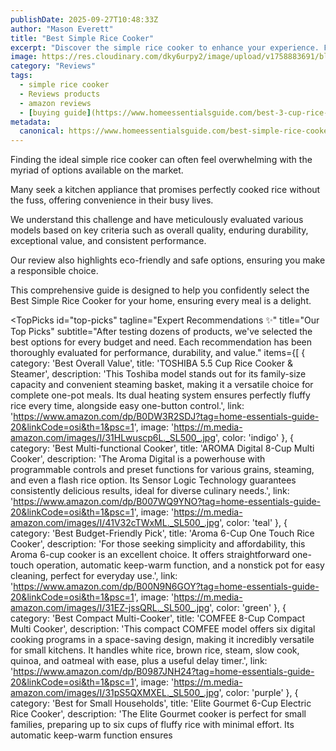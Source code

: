 ```yaml
---
publishDate: 2025-09-27T10:48:33Z
author: "Mason Everett"
title: "Best Simple Rice Cooker"
excerpt: "Discover the simple rice cooker to enhance your experience. Find top solutions based on thorough testing and reviews."
image: https://res.cloudinary.com/dky6urpy2/image/upload/v1758883691/blog_image_1758883691_czcq86.webp
category: "Reviews"
tags:
  - simple rice cooker
  - Reviews products
  - amazon reviews
  - [buying guide](https://www.homeessentialsguide.com/best-3-cup-rice-cooker)
metadata:
  canonical: https://www.homeessentialsguide.com/best-simple-rice-cooker
---
```



<p>
  Finding the ideal simple rice cooker can often feel overwhelming with the myriad of options available on the market.
</p>
<p>
  Many seek a kitchen appliance that promises perfectly cooked rice without the fuss, offering convenience in their busy lives.
</p>
<p>
  We understand this challenge and have meticulously evaluated various models based on key criteria such as overall quality, enduring durability, exceptional value, and consistent performance.
</p>
<p>
  Our review also highlights eco-friendly and safe options, ensuring you make a responsible choice.
</p>
<p>
  This comprehensive guide is designed to help you confidently select the Best Simple Rice Cooker for your home, ensuring every meal is a delight.
</p>

<TopPicks
  id="top-picks"
  tagline="Expert Recommendations ✨"
  title="Our Top Picks"
  subtitle="After testing dozens of products, we've selected the best options for every budget and need. Each recommendation has been thoroughly evaluated for performance, durability, and value."
  items={[
    {
      category: 'Best Overall Value',
      title: 'TOSHIBA 5.5 Cup Rice Cooker & Steamer',
      description: 'This Toshiba model stands out for its family-size capacity and convenient steaming basket, making it a versatile choice for complete one-pot meals. Its dual heating system ensures perfectly fluffy rice every time, alongside easy one-button control.',
      link: 'https://www.amazon.com/dp/B0DW3R2SDJ?tag=home-essentials-guide-20&linkCode=osi&th=1&psc=1',
      image: 'https://m.media-amazon.com/images/I/31HLwuscp6L._SL500_.jpg',
      color: 'indigo'
    },
    {
      category: 'Best Multi-functional Cooker',
      title: 'AROMA Digital 8-Cup Multi Cooker',
      description: 'The Aroma Digital is a powerhouse with programmable controls and preset functions for various grains, steaming, and even a flash rice option. Its Sensor Logic Technology guarantees consistently delicious results, ideal for diverse culinary needs.',
      link: 'https://www.amazon.com/dp/B007WQ9YNO?tag=home-essentials-guide-20&linkCode=osi&th=1&psc=1',
      image: 'https://m.media-amazon.com/images/I/41V32cTWxML._SL500_.jpg',
      color: 'teal'
    },
    {
      category: 'Best Budget-Friendly Pick',
      title: 'Aroma 6-Cup One Touch Rice Cooker',
      description: 'For those seeking simplicity and affordability, this Aroma 6-cup cooker is an excellent choice. It offers straightforward one-touch operation, automatic keep-warm function, and a nonstick pot for easy cleaning, perfect for everyday use.',
      link: 'https://www.amazon.com/dp/B00N9N6GOY?tag=home-essentials-guide-20&linkCode=osi&th=1&psc=1',
      image: 'https://m.media-amazon.com/images/I/31EZ-jssQRL._SL500_.jpg',
      color: 'green'
    },
    {
      category: 'Best Compact Multi-Cooker',
      title: 'COMFEE 8-Cup Compact Multi Cooker',
      description: 'This compact COMFEE model offers six digital cooking programs in a space-saving design, making it incredibly versatile for small kitchens. It handles white rice, brown rice, steam, slow cook, quinoa, and oatmeal with ease, plus a useful delay timer.',
      link: 'https://www.amazon.com/dp/B0987JNH24?tag=home-essentials-guide-20&linkCode=osi&th=1&psc=1',
      image: 'https://m.media-amazon.com/images/I/31pS5QXMXEL._SL500_.jpg',
      color: 'purple'
    },
    {
      category: 'Best for Small Households',
      title: 'Elite Gourmet 6-Cup Electric Rice Cooker',
      description: 'The Elite Gourmet cooker is perfect for small families, preparing up to six cups of fluffy rice with minimal effort. Its automatic keep-warm function ensures